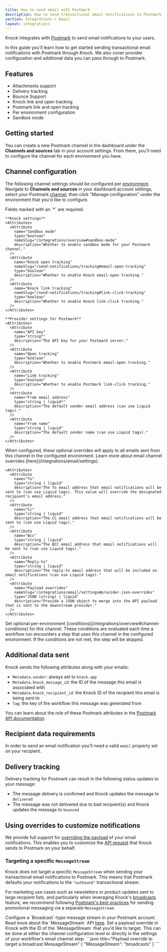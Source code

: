 ```yaml
---
title: How to send email with Postmark
description: How to send transactional email notifications to Postmark with Knock.
section: Integrations > Email
layout: integrations
---
```


Knock integrates with <a href="https://postmarkapp.com/" target="_blank">Postmark</a> to send email notifications to your users.

In this guide you'll learn how to get started sending transactional email notifications with Postmark through Knock. We also cover provider configuration and additional data you can pass through to Postmark.

## Features

- Attachments support
- Delivery tracking
- Bounce Support
- Knock link and open tracking
- Postmark link and open tracking
- Per environment configuration
- Sandbox mode

## Getting started

You can create a new Postmark channel in the dashboard under the **Channels and sources** tab in your account settings. From there, you'll need to configure the channel for each environment you have.

## Channel configuration

The following channel settings should be configured per [environment](/concepts/environments). Navigate to **Channels and sources** in your dashboard account settings, select your Postmark [channel](/concepts/channels), then click "Manage configuration" under the environment that you'd like to configure.

<AccordionGroup>
  <Accordion title="Settings">
    Fields marked with an `*` are required.
    
    **Knock settings**
    <Attributes>
      <Attribute
        name="Sandbox mode"
        type="boolean"
        nameSlug="/integrations/overview#sandbox-mode"
        description="Whether to enable sandbox mode for your Postmark channel."
      />
      <Attribute
        name="Knock open tracking"
        nameSlug="/send-notifications/tracking#email-open-tracking"
        type="boolean"
        description="Whether to enable Knock email-open tracking."
      />
      <Attribute
        name="Knock link tracking"
        nameSlug="/send-notifications/tracking#link-click-tracking"
        type="boolean"
        description="Whether to enable Knock link-click tracking."
      />
    </Attributes>

    **Provider settings for Postmark**
    <Attributes>
      <Attribute
        name="API key"
        type="string*"
        description="The API key for your Postmark server."
      />
      <Attribute
        name="Open tracking"
        type="boolean"
        description="Whether to enable Postmark email-open tracking."
      />
      <Attribute
        name="Link tracking"
        type="boolean"
        description="Whether to enable Postmark link-click tracking."
      />
      <Attribute
        name="From email address"
        type="string | liquid*"
        description="The default sender email address (can use Liquid tags)."
      />
      <Attribute
        name="From name"
        type="string | liquid"
        description="The default sender name (can use Liquid tags)."
      />
    </Attributes>

  </Accordion>
  <Accordion title="Overrides">
    When configured, these optional overrides will apply to all emails sent from this channel in the configured environment. Learn more about email channel overrides [here](/integrations/email/settings).
    
    <Attributes>
      <Attribute
        name="To"
        type="string | liquid"
        description="The To email address that email notifications will be sent to (can use Liquid tags). This value will override the designated recipient's email address."
      />
      <Attribute
        name="Cc"
        type="string | liquid"
        description="The CC email address that email notifications will be sent to (can use Liquid tags)."
      />
      <Attribute
        name="Bcc"
        type="string | liquid"
        description="The BCC email address that email notifications will be sent to (can use Liquid tags)."
      />
      <Attribute
        name="Reply-to"
        type="string | liquid"
        description="The reply-to email address that will be included on email notifications (can use Liquid tags)."
      />
      <Attribute
        name="Payload overrides"
        nameSlug="/integrations/email/settings#provider-json-overrides"
        type="JSON (string) | liquid"
        description="Provide a JSON object to merge into the API payload that is sent to the downstream provider."
      />
    </Attributes>
  </Accordion>
  <Accordion title="Conditions">
    Set optional per-environment [conditions](/integrations/overview#channel-conditions) for this channel. These conditions are evaluated each time a workflow run encounters a step that uses this channel in the configured environment. If the conditions are not met, the step will be skipped.
  </Accordion>
</AccordionGroup>

## Additional data sent

Knock sends the following attributes along with your emails:

- `Metadata.sender`: always set to `knock.app`
- `Metadata.knock_message_id`: the ID of the message this email is associated with
- `Metadata.knock_recipient_id`: the Knock ID of the recipient this email is being sent to
- `Tag`: the key of the workflow this message was generated from

You can learn about the role of these Postmark attributes in the <a href="https://postmarkapp.com/developer" target="_blank">Postmark API documentation</a>.

## Recipient data requirements

In order to send an email notification you'll need a valid `email` property set on your recipient.

## Delivery tracking

Delivery tracking for Postmark can result in the following status updates to your message:

- The message delivery is confirmed and Knock updates the message to `delivered`
- The message was not delivered due to bad recipient(s) and Knock updates the message to `bounced`

## Using overrides to customize notifications

We provide full support for [overriding the payload](/email/settings#provider-json-overrides) of your email notifications. This enables you to customize the <a href="https://postmarkapp.com/developer/api/email-api" target="_blank">API request</a> that Knock sends to Postmark on your behalf.

### Targeting a specific `MessageStream`

Knock does not target a specific `MessageStream` when sending your transactional email notifications to Postmark. This means that Postmark defaults your notifications to the `"outbound"` transactional stream.

For marketing use cases such as newsletters or product updates sent to large recipient lists, and particularly when leveraging Knock's [broadcasts](/concepts/broadcasts) feature, we recommend following <a href="https://postmarkapp.com/message-streams#deliverability" target="_blank">Postmark's best practices</a> for sending promotional messaging via a separate `MessageStream`.

<Steps>
  <Step title="Configure a broadcast MessageStream in Postmark">
    Configure a `Broadcast`-type message stream in your Postmark account. Read more about the `MessageStream` API <a href="https://postmarkapp.com/developer/api/message-streams-api" target="_blank">here</a>.
  </Step>
  <Step title="Set a payload override in Knock">
    Set a payload override in Knock with the ID of the `MessageStream` that you'd like to target. This can be done at either the channel configuration level or directly in the settings of your workflow's email channel step:
    ```json title="Payload override to target a broadcast MessageStream"
    {
      "MessageStream": "broadcasts"
    }
    ```
  </Step>
</Steps>
